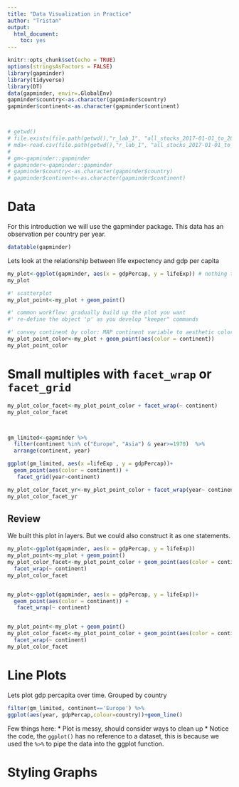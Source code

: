 ```yaml
---
title: "Data Visualization in Practice"
author: "Tristan"
output: 
  html_document: 
    toc: yes
---
```


```r
knitr::opts_chunk$set(echo = TRUE)
options(stringsAsFactors = FALSE)
library(gapminder)
library(tidyverse)
library(DT)
data(gapminder, envir=.GlobalEnv)
gapminder$country<-as.character(gapminder$country)
gapminder$continent<-as.character(gapminder$continent)



# getwd()
# file.exists(file.path(getwd(),"r_lab_1", "all_stocks_2017-01-01_to_2018_01_01.csv"))
# mda<-read.csv(file.path(getwd(),"r_lab_1", "all_stocks_2017-01-01_to_2018-01-01.csv"))
# 
# gm<-gapminder::gapminder
# gapminder<-gapminder::gapminder
# gapminder$country<-as.character(gapminder$country)
# gapminder$continent<-as.character(gapminder$continent)
```


# Data
For this introduction we will use the gapminder package. This data has an observation per country per year.  

```r

datatable(gapminder)


```


Lets look at the relationship between life expectency and gdp per capita
```r

my_plot<-ggplot(gapminder, aes(x = gdpPercap, y = lifeExp)) # nothing to plot yet!
my_plot

```



```r


#' scatterplot
my_plot_point<-my_plot + geom_point()
```


```r
#' common workflow: gradually build up the plot you want  
#' re-define the object 'p' as you develop "keeper" commands  

#' convey continent by color: MAP continent variable to aesthetic color
my_plot_point_color<-my_plot + geom_point(aes(color = continent))
my_plot_point_color
```


# Small multiples with `facet_wrap` or `facet_grid`

```r
my_plot_color_facet<-my_plot_point_color + facet_wrap(~ continent)
my_plot_color_facet



gm_limited<-gapminder %>% 
  filter(continent %in% c("Europe", "Asia") & year>=1970)  %>% 
  arrange(continent, year)

ggplot(gm_limited, aes(x =lifeExp , y = gdpPercap))+
  geom_point(aes(color = continent)) +
   facet_grid(year~continent)

my_plot_color_facet_yr<-my_plot_point_color + facet_wrap(year~ continent)
my_plot_color_facet_yr
```


## Review
We built this plot in layers. But we could also construct it as one statements.
```r
my_plot<-ggplot(gapminder, aes(x = gdpPercap, y = lifeExp))
my_plot_point<-my_plot + geom_point()
my_plot_color_facet<-my_plot_point_color + geom_point(aes(color = continent)) +
  facet_wrap(~ continent)
my_plot_color_facet


my_plot<-ggplot(gapminder, aes(x = gdpPercap, y = lifeExp))+
  geom_point(aes(color = continent)) +
   facet_wrap(~ continent)


my_plot_point<-my_plot + geom_point()
my_plot_color_facet<-my_plot_point_color + geom_point(aes(color = continent)) +
  facet_wrap(~ continent)
my_plot_color_facet
```



# Line Plots
Lets plot gdp percapita over time. Grouped by country
```r

filter(gm_limited, continent=='Europe') %>% 
ggplot(aes(year, gdpPercap,colour=country))+geom_line()
```

Few things here:
* Plot is messy, should consider ways to clean up
* Notice the code, the `ggplot()` has no reference to a dataset, this is because we used the ` %>% ` to pipe the data into the ggplot function.


# Styling Graphs
